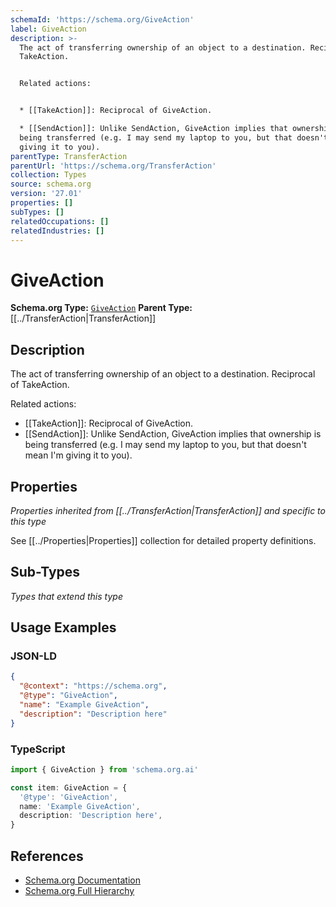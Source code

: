 ```yaml
---
schemaId: 'https://schema.org/GiveAction'
label: GiveAction
description: >-
  The act of transferring ownership of an object to a destination. Reciprocal of
  TakeAction.


  Related actions:


  * [[TakeAction]]: Reciprocal of GiveAction.

  * [[SendAction]]: Unlike SendAction, GiveAction implies that ownership is
  being transferred (e.g. I may send my laptop to you, but that doesn't mean I'm
  giving it to you).
parentType: TransferAction
parentUrl: 'https://schema.org/TransferAction'
collection: Types
source: schema.org
version: '27.01'
properties: []
subTypes: []
relatedOccupations: []
relatedIndustries: []
---
```

# GiveAction

**Schema.org Type:** [`GiveAction`](https://schema.org/GiveAction)
**Parent Type:** [[../TransferAction|TransferAction]]

## Description

The act of transferring ownership of an object to a destination. Reciprocal of TakeAction.

Related actions:

* [[TakeAction]]: Reciprocal of GiveAction.
* [[SendAction]]: Unlike SendAction, GiveAction implies that ownership is being transferred (e.g. I may send my laptop to you, but that doesn't mean I'm giving it to you).

## Properties

*Properties inherited from [[../TransferAction|TransferAction]] and specific to this type*

See [[../Properties|Properties]] collection for detailed property definitions.

## Sub-Types

*Types that extend this type*

## Usage Examples

### JSON-LD

```json
{
  "@context": "https://schema.org",
  "@type": "GiveAction",
  "name": "Example GiveAction",
  "description": "Description here"
}
```

### TypeScript

```typescript
import { GiveAction } from 'schema.org.ai'

const item: GiveAction = {
  '@type': 'GiveAction',
  name: 'Example GiveAction',
  description: 'Description here',
}
```

## References

- [Schema.org Documentation](https://schema.org/GiveAction)
- [Schema.org Full Hierarchy](https://schema.org/docs/full.html)
